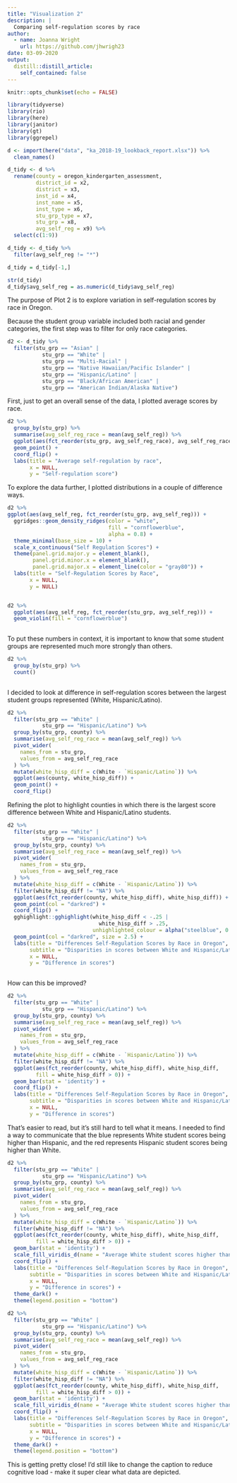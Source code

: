 ```yaml
---
title: "Visualization 2"
description: |
  Comparing self-regulation scores by race
author:
  - name: Joanna Wright
    url: https://github.com/jhwrigh23
date: 03-09-2020
output:
  distill::distill_article:
    self_contained: false
---
```


```r
knitr::opts_chunk$set(echo = FALSE)

```

```r

library(tidyverse)
library(rio)
library(here)
library(janitor)
library(gt)
library(ggrepel)

```


```r

d <- import(here("data", "ka_2018-19_lookback_report.xlsx")) %>%
  clean_names()

```

```r

d_tidy <- d %>%
  rename(county = oregon_kindergarten_assessment,
         district_id = x2,
         district = x3,
         inst_id = x4,
         inst_name = x5,
         inst_type = x6,
         stu_grp_type = x7,
         stu_grp = x8,
         avg_self_reg = x9) %>%
  select(c(1:9))

d_tidy <- d_tidy %>%
  filter(avg_self_reg != "*")

d_tidy = d_tidy[-1,]

str(d_tidy)
d_tidy$avg_self_reg = as.numeric(d_tidy$avg_self_reg)

```

The purpose of Plot 2 is to explore variation in self-regulation scores by race in Oregon. 

Because the student group variable included both racial and gender categories, the first step was to filter for only race categories. 

```r

d2 <- d_tidy %>%
  filter(stu_grp == "Asian" |
           stu_grp == "White" |
           stu_grp == "Multi-Racial" |
           stu_grp == "Native Hawaiian/Pacific Islander" |
           stu_grp == "Hispanic/Latino" |
           stu_grp == "Black/African American" |
           stu_grp == "American Indian/Alaska Native")

```

First, just to get an overall sense of the data, I plotted average scores by race. 

```r

d2 %>%
  group_by(stu_grp) %>%
  summarise(avg_self_reg_race = mean(avg_self_reg)) %>%
  ggplot(aes(fct_reorder(stu_grp, avg_self_reg_race), avg_self_reg_race)) +
  geom_point() +
  coord_flip() + 
  labs(title = "Average self-regulation by race",
       x = NULL,
       y = "Self-regulation score")

```

To explore the data further, I  plotted distributions in a couple of difference ways.  

```r

d2 %>%
ggplot(aes(avg_self_reg, fct_reorder(stu_grp, avg_self_reg))) +
  ggridges::geom_density_ridges(color = "white", 
                                fill = "cornflowerblue", 
                                alpha = 0.8) + 
  theme_minimal(base_size = 10) + 
  scale_x_continuous("Self Regulation Scores") +
  theme(panel.grid.major.y = element_blank(),
        panel.grid.minor.x = element_blank(),
        panel.grid.major.x = element_line(color = "gray80")) +
  labs(title = "Self-Regulation Scores by Race",
       x = NULL,
       y = NULL)


d2 %>%
  ggplot(aes(avg_self_reg, fct_reorder(stu_grp, avg_self_reg))) +
  geom_violin(fill = "cornflowerblue")
  
```

To put these numbers in context, it is important to know that some student groups are represented much more strongly than others. 

```r

d2 %>%
  group_by(stu_grp) %>%
  count()
             
```

I decided to look at difference in self-regulation scores between the largest student groups represented (White, Hispanic/Latino).  

```r

d2 %>%
  filter(stu_grp == "White" |
           stu_grp == "Hispanic/Latino") %>%
  group_by(stu_grp, county) %>%
  summarise(avg_self_reg_race = mean(avg_self_reg)) %>%
  pivot_wider(
    names_from = stu_grp,
    values_from = avg_self_reg_race
  ) %>%
  mutate(white_hisp_diff = c(White - `Hispanic/Latino`)) %>%
  ggplot(aes(county, white_hisp_diff)) +
  geom_point() +
  coord_flip()

```

Refining the plot to highlight counties in which there is the largest score difference between White and Hispanic/Latino students.  

```r

d2 %>%
  filter(stu_grp == "White" |
           stu_grp == "Hispanic/Latino") %>%
  group_by(stu_grp, county) %>%
  summarise(avg_self_reg_race = mean(avg_self_reg)) %>%
  pivot_wider(
    names_from = stu_grp,
    values_from = avg_self_reg_race
  ) %>%
  mutate(white_hisp_diff = c(White - `Hispanic/Latino`)) %>%
  filter(white_hisp_diff != "NA") %>%
  ggplot(aes(fct_reorder(county, white_hisp_diff), white_hisp_diff)) +
  geom_point(col = "darkred") +
  coord_flip() + 
  gghighlight::gghighlight(white_hisp_diff < -.25 |
                             white_hisp_diff > .25,
                           unhighlighted_colour = alpha("steelblue", 0.4)) + 
  geom_point(col = "darkred", size = 2.5) + 
  labs(title = "Differences Self-Regulation Scores by Race in Oregon",
       subtitle = "Disparities in scores between White and Hispanic/Latino students",
       x = NULL,
       y = "Difference in scores")
  
```

How can this be improved? 

```r

d2 %>%
  filter(stu_grp == "White" |
           stu_grp == "Hispanic/Latino") %>%
  group_by(stu_grp, county) %>%
  summarise(avg_self_reg_race = mean(avg_self_reg)) %>%
  pivot_wider(
    names_from = stu_grp,
    values_from = avg_self_reg_race
  ) %>%
  mutate(white_hisp_diff = c(White - `Hispanic/Latino`)) %>%
  filter(white_hisp_diff != "NA") %>%
  ggplot(aes(fct_reorder(county, white_hisp_diff), white_hisp_diff, 
         fill = white_hisp_diff > 0)) +
  geom_bar(stat = 'identity') +
  coord_flip() + 
  labs(title = "Differences Self-Regulation Scores by Race in Oregon",
       subtitle = "Disparities in scores between White and Hispanic/Latino students",
       x = NULL,
       y = "Difference in scores")

```

That's easier to read, but it's still hard to tell what it means. I needed to find a way to communicate that the blue represents White student scores being higher than Hispanic, and the red represents Hispanic student scores being higher than White. 

```r

d2 %>%
  filter(stu_grp == "White" |
           stu_grp == "Hispanic/Latino") %>%
  group_by(stu_grp, county) %>%
  summarise(avg_self_reg_race = mean(avg_self_reg)) %>%
  pivot_wider(
    names_from = stu_grp,
    values_from = avg_self_reg_race
  ) %>%
  mutate(white_hisp_diff = c(White - `Hispanic/Latino`)) %>%
  filter(white_hisp_diff != "NA") %>%
  ggplot(aes(fct_reorder(county, white_hisp_diff), white_hisp_diff, 
         fill = white_hisp_diff > 0)) +
  geom_bar(stat = 'identity') +
  scale_fill_viridis_d(name = "Average White student scores higher than Hispanic/Latino") +
  coord_flip() + 
  labs(title = "Differences Self-Regulation Scores by Race in Oregon",
       subtitle = "Disparities in scores between White and Hispanic/Latino students",
       x = NULL,
       y = "Difference in scores") +
  theme_dark() + 
  theme(legend.position = "bottom")


```


```r

d2 %>%
  filter(stu_grp == "White" |
           stu_grp == "Hispanic/Latino") %>%
  group_by(stu_grp, county) %>%
  summarise(avg_self_reg_race = mean(avg_self_reg)) %>%
  pivot_wider(
    names_from = stu_grp,
    values_from = avg_self_reg_race
  ) %>%
  mutate(white_hisp_diff = c(White - `Hispanic/Latino`)) %>%
  filter(white_hisp_diff != "NA") %>%
  ggplot(aes(fct_reorder(county, white_hisp_diff), white_hisp_diff, 
         fill = white_hisp_diff > 0)) +
  geom_bar(stat = 'identity') +
  scale_fill_viridis_d(name = "Average White student scores higher than Hispanic/Latino") +
  coord_flip() + 
  labs(title = "Differences Self-Regulation Scores by Race in Oregon",
       subtitle = "Disparities in scores between White and Hispanic/Latino students",
       x = NULL,
       y = "Difference in scores") +
  theme_dark() + 
  theme(legend.position = "bottom")

```

This is getting pretty close! I'd still like to change the caption to reduce cognitive load - make it  super clear what data are depicted. 

